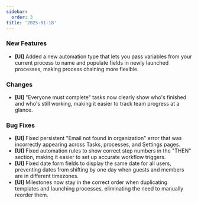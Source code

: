 ```yaml
---
sidebar:
  order: 3
title: '2025-01-18'
---
```


### New Features

- **[UI]** Added a new automation type that lets you pass variables from your current process to name and populate fields in newly launched processes, making process chaining more flexible.

### Changes

- **[UI]** "Everyone must complete" tasks now clearly show who's finished and who's still working, making it easier to track team progress at a glance.

### Bug Fixes

- **[UI]** Fixed persistent "Email not found in organization" error that was incorrectly appearing across Tasks, processes, and Settings pages.
- **[UI]** Fixed automation rules to show correct step numbers in the "THEN" section, making it easier to set up accurate workflow triggers.
- **[UI]** Fixed date form fields to display the same date for all users, preventing dates from shifting by one day when guests and members are in different timezones.
- **[UI]** Milestones now stay in the correct order when duplicating templates and launching processes, eliminating the need to manually reorder them.